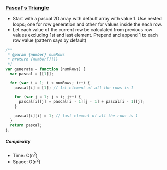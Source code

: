 ### [Pascal's Triangle](https://leetcode.com/problems/pascals-triangle)

- Start with a pascal 2D array with default array with value 1. Use nested loops; one for row generation and other for values inside the each row. 
- Let each value of the current row be calculated from previous row values excluding 1st and last element. Prepend and append 1 to each row value (pattern says by default)

```js copy
/**
 * @param {number} numRows
 * @return {number[][]}
 */
var generate = function (numRows) {
  var pascal = [[1]];

  for (var i = 1; i < numRows; i++) {
    pascal[i] = [1]; // 1st element of all the rows is 1

    for (var j = 1; j < i; j++) {
      pascal[i][j] = pascal[i - 1][j - 1] + pascal[i - 1][j];
    }

    pascal[i][i] = 1; // last element of all the rows is 1
  }
  return pascal;
};
```

##### Complexity

- Time: O(n<sup>2</sup>)
- Space: O(n<sup>2</sup>)
